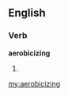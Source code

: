 ==English==

===Verb===
'''aerobicizing'''

# {{present participle of|[[aerobicize]]}}

[[my:aerobicizing]]